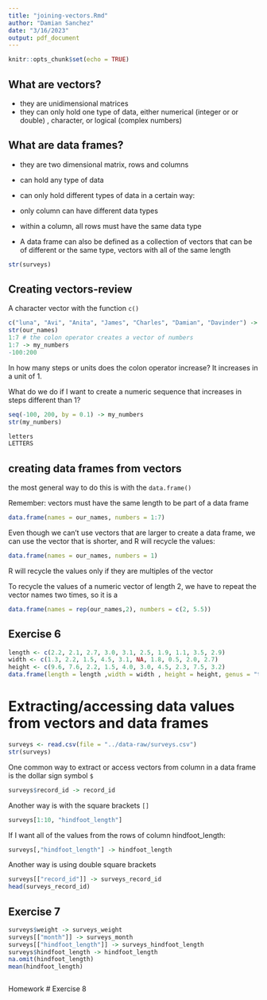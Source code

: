 ```yaml
---
title: "joining-vectors.Rmd"
author: "Damian Sanchez"
date: "3/16/2023"
output: pdf_document
---
```


```r
knitr::opts_chunk$set(echo = TRUE)
```

## What are vectors?
- they are unidimensional matrices
- they can only hold one type of data, either numerical (integer or or double)
, character, or logical (complex numbers)

## What are data frames?
- they are two dimensional matrix, rows and columns
- can hold any type of data
- can only hold different types of data in a certain way:
- only column can have different data types
- within a column, all rows must have the same data type

- A data frame can also be defined as a collection of vectors that can be of different or the same type, vectors with all of the same length




```r
str(surveys)
```
## Creating vectors-review 

A character vector with the function `c()`
```r
c("luna", "Avi", "Anita", "James", "Charles", "Damian", "Davinder") -> our_names
str(our_names)
1:7 # the colon operator creates a vector of numbers
1:7 -> my_numbers
-100:200
```

In how many steps or units does the colon operator increase? It increases in a unit of 1.

What do we do if I want to create a numeric sequence that increases in steps different than 1?

```r
seq(-100, 200, by = 0.1) -> my_numbers
str(my_numbers)
```

```r
letters
LETTERS
```

## creating data frames from vectors

the most general way to do this is with the `data.frame()`

Remember: vectors must have the same length to be part of a data frame

```r
data.frame(names = our_names, numbers = 1:7)
```

Even though we can't use vectors that are larger to create a data frame, we can use the vector that is shorter, and R will recycle the values:

```r
data.frame(names = our_names, numbers = 1)
```
R will recycle the values only if they are multiples of the vector

To recycle the values of a numeric vector of length 2, we have to repeat the vector names two times, so it is a
```r
data.frame(names = rep(our_names,2), numbers = c(2, 5.5))
```

## Exercise 6
```r
length <- c(2.2, 2.1, 2.7, 3.0, 3.1, 2.5, 1.9, 1.1, 3.5, 2.9)
width <- c(1.3, 2.2, 1.5, 4.5, 3.1, NA, 1.8, 0.5, 2.0, 2.7)
height <- c(9.6, 7.6, 2.2, 1.5, 4.0, 3.0, 4.5, 2.3, 7.5, 3.2)
data.frame(length = length ,width = width , height = height, genus = "taxus", species = "baccata")


```
# Extracting/accessing data values from vectors and data frames 

```r
surveys <- read.csv(file = "../data-raw/surveys.csv")
str(surveys)
```

One common way to extract or access vectors from column in a data frame is the dollar sign symbol `$`
```r
surveys$record_id -> record_id
```

Another way is with the square brackets `[]`

```r
surveys[1:10, "hindfoot_length"]
```

If I want all of the values from the rows of column hindfoot_length:

```r
surveys[,"hindfoot_length"] -> hindfoot_length
```

Another way is using double square brackets 
```r
surveys[["record_id"]] -> surveys_record_id
head(surveys_record_id)
```

## Exercise 7
```r
surveys$weight -> surveys_weight
surveys[["month"]] -> surveys_month 
surveys[["hindfoot_length"]] -> surveys_hindfoot_length 
surveys$hindfoot_length -> hindfoot_length
na.omit(hindfoot_length)
mean(hindfoot_length)



```

Homework
# Exercise 8




